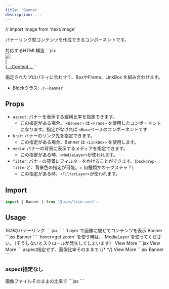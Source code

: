```yaml
---
title: 'Banner'
description: ...
---
```


// import Image from 'next/image'

バナーリンク型コンテンツを作成できるコンポーネントです。

<Preview>
	<PreviewTitle>対応するHTML構造</PreviewTitle>
	<PreviewCode>
		```jsx
		<a class='c--banner l--frame is--linkbox' href='###'>
			<div class='l--layer l--layer--media -z:-1'>
				<img src='...' />
			</div>
			[<div class='l--layer l--layer--filter -z:-1'>]
			...Content...
		</a>
		```
	</PreviewCode>
</Preview>

指定されたプロパティに合わせて、BoxやFrame、LinkBox を組み合わせます。

- Blockクラス: `.c--banner`


## Props

- `aspect`: バナーを表示する縦横比率を指定できます。
	- この指定がある場合、 `<Banner>` は `<Frame>` を使用したコンポーネントになります。指定がなければ `<Box>`ベースのコンポーネントです
- `href`: バナーのリンク先を指定できます。
	- この指定がある場合、Banner は `<LinkBox>` を使用します。
- `media`: バナーの背景に表示するメディアを指定できます。
	- この指定がある時、`<MediaLayer>`が使われます。
- `filter`: バナーの背景にフィルターをかけることができます。(`backdrop-filter`と、背景色の指定が可能。+ 何種類かのテクスチャ？)
	- この指定がある時、`<FilterLayer>`が使われます。


## Import

```js
import { Banner } from '@loos/lism-core';
```


## Usage


<Preview>
	<PreviewTitle>16:9のバナーリンク</PreviewTitle>
	<PreviewArea p={20}>
		<Banner href='#banner-link' aspect='16/9' maxW='s'>
			<img src='/img/demo-img.jpeg' alt='' width={960} height={640} loading='lazy' />
		</Banner>
	</PreviewArea>
	<PreviewCode>
		```jsx
		<Banner href='#banner-link' aspect='16/9'>
			<img src='/img/demo-img.jpeg' alt='' width={960} height={640} loading='lazy' />
		</Banner>
		```
	</PreviewCode>
</Preview>


<Preview>
	<PreviewTitle>`Layer`で画像に被せてコンテンツを表示</PreviewTitle>
	<PreviewArea p={20}>
		<Banner href='#banner-link' aspect='16/9'  radius='4'>
			<Media src='/img/demo-img.jpeg' alt='' width={960} height={640} loading='lazy' />
			<FilterLayer bgc='black:40%' blur='2px' />
			<Layer inset='0' isFlow='s' p='box' c='white'>
				<Text fz='2xl' fw='bold'>Banner</Text>
				<DammyText />
			</Layer>
		</Banner>
	</PreviewArea>
	<PreviewCode>
		```jsx
		<Banner href='#banner-link' aspect='16/9'  radius='4'>
			<Media src='/img/demo-img.jpeg' alt='' width={960} height={640} loading='lazy' />
			<FilterLayer bgc='black:40%' blur='2px' />
			<Layer inset='0' isFlow='s' p='box' c='white'>
				<Text fz='2xl' fw='bold'>Banner</Text>
				<DammyText />
			</Layer>
		</Banner>
		```
	</PreviewCode>
</Preview>



<Preview>
	<PreviewTitle>`hover=get:zoom` を使う時は、`MediaLayer`を使ってください。（そうしないとスクロールが発生してしまいます）</PreviewTitle>
	<PreviewArea p={20}>
		<Banner href='#banner-link' aspect='16/9' hover='pass' radius='4'>
			<MediaLayer src='/img/demo-img.jpeg' alt='' width={960} height={640} loading='lazy' hover='get:zoom'/>
			<FilterLayer bgc='black:20%' blur='4px' hover='get:show'/>
			<Layer position='center' bgc='black:50%' radius='4' hover='get:show'>
				<Text p='box' c='white'>View More</Text>
			</Layer>
		</Banner>
	</PreviewArea>
	<PreviewCode>
		```jsx
		<Banner href='#banner-link' aspect='16/9' hover='pass' radius='4'>
			<MediaLayer src='/img/demo-img.jpeg' alt='' width={960} height={640} loading='lazy' hover='get:zoom'/>
			<FilterLayer bgc='black:20%' blur='4px' hover='get:show'/>
			<Layer position='center' bgc='black:50%' radius='4' hover='get:show'>
				<Text p='box' c='white'>View More</Text>
			</Layer>
		</Banner>
		```
	</PreviewCode>
</Preview>


<Preview>
	<PreviewTitle>aspect指定せず、画像比率そのままで</PreviewTitle>
	<PreviewArea p={20}>
		<Banner href='#banner-link' hover={['up', 'shadow', 'pass']} radius='4'>
			<Media src='/img/demo-img.jpeg' alt='' width={960} height={640} loading='lazy' />
			<FilterLayer bgc='black:10%' blur='2px' hover='get:hide' />
			{/* <FilterLayer bgc='black:40%' blur='2px' hover='get:show'/> */}
			<Layer position='center' bgc='black:50%' radius='4' hover='get:hide'>
				<Text length='xs' p='box' c='white' className='is--hovTarget'>View More</Text>
			</Layer>
		</Banner>
	</PreviewArea>
	<PreviewCode>
		```jsx
		<Banner href='#banner-link' hover={['target:dark', 'target:zoom']} radius='4'>
			<Media src='/img/demo-img.jpeg' alt='' width={960} height={640} loading='lazy' />
			<FilterLayer bgc='black:40%' blur='2px' />
			<Layer inset='0' isFlow='s' p='box' c='white'>
				<Text fz='2xl' fw='bold'>Banner</Text>
				<DammyText />
			</Layer>
		</Banner>
		```
	</PreviewCode>
</Preview>


### aspect指定なし

<Preview>
	<PreviewTitle>画像ファイルそのままの比率で</PreviewTitle>
	<PreviewArea p={20}>
		<Banner href='#banner-link' hover={['target:zoom', 'target:blur']}>
			<MediaLayer src='/img/demo-img.jpeg' alt='' width={960} height={640} loading='lazy' />
			<Layer position='center' bgc='rgba(0,0,0,0.5)' radius='4'>
				<DammyText length='xs' p='box' c='white' />
			</Layer>
		</Banner>
	</PreviewArea>
	<PreviewCode>
		```jsx
		<Banner href='#banner-link' hover={['target:zoom', 'target:blur']}>
			<MediaLayer src='/img/demo-img.jpeg' alt='' width={960} height={640} loading='lazy' />
			<Layer position='center' bgc='rgba(0,0,0,0.5)' radius='4'>
				<DammyText length='xs' p='box' c='white' />
			</Layer>
		</Banner>
		```
	</PreviewCode>
</Preview>

